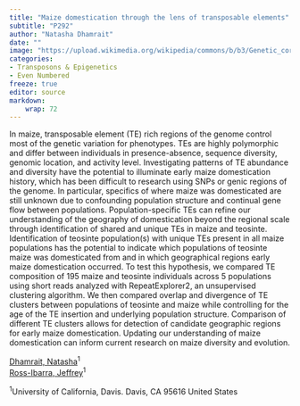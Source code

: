 ```yaml
---
title: "Maize domestication through the lens of transposable elements"
subtitle: "P292"
author: "Natasha Dhamrait"
date: ""
image: "https://upload.wikimedia.org/wikipedia/commons/b/b3/Genetic_corn.jpg"
categories: 
- Transposons & Epigenetics
- Even Numbered
freeze: true
editor: source
markdown: 
    wrap: 72
---
```


In maize, transposable element (TE) rich regions of the genome control most of the genetic variation for phenotypes. TEs are highly polymorphic and differ between individuals in presence-absence, sequence diversity, genomic location, and activity level. Investigating patterns of TE abundance and diversity have the potential to illuminate early maize domestication history, which has been difficult to research using SNPs or genic regions of the genome. In particular, specifics of where maize was domesticated are still unknown due to confounding population structure and continual gene flow between populations. Population-specific TEs can refine our understanding of the geography of domestication beyond the regional scale through identification of shared and unique TEs in maize and teosinte. Identification of teosinte population(s) with unique TEs present in all maize populations has the potential to indicate which populations of teosinte maize was domesticated from and in which geographical regions early maize domestication occurred. To test this hypothesis, we compared TE composition of 195 maize and teosinte individuals across 5 populations using short reads analyzed with RepeatExplorer2, an unsupervised clustering algorithm. We then compared overlap and divergence of TE clusters between populations of teosinte and maize while controlling for the age of the TE insertion and underlying population structure. Comparison of different TE clusters allows for detection of candidate geographic regions for early maize domestication. Updating our understanding of maize domestication can inform current research on maize diversity and evolution.

<a href='mailto:ndhamrait@ucdavis.edu'>Dhamrait, Natasha</a><sup>1</sup><br><a href='mailto:rossibarra@ucdavis.edu'>Ross-Ibarra, Jeffrey</a><sup>1</sup><br>

<sup>1</sup>University of California, Davis. Davis, CA 95616 United States<br>
